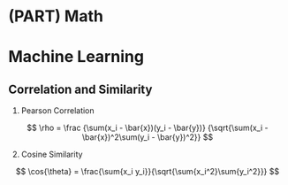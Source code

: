 # (PART) Math {-}

# Machine Learning

## Correlation and Similarity

1. Pearson Correlation

$$
\rho = \frac {\sum(x_i - \bar{x})(y_i - \bar{y})} {\sqrt{\sum(x_i - \bar{x})^2\sum(y_i - \bar{y})^2}}
$$

2. Cosine Similarity

$$
\cos{\theta} = \frac{\sum{x_i y_i}}{\sqrt{\sum{x_i^2}\sum{y_i^2}}}
$$
